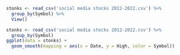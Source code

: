 ```r
stonks <- read_csv('social media stocks 2012-2022.csv') %>%
  group_by(Symbol) %>%
  View()

```

```r
stonks <- read_csv('social media stocks 2012-2022.csv') %>%
  group_by(Symbol)
ggplot(data = stonks) +
  geom_smooth(mapping = aes(x = Date, y = High, color = Symbol))
```
